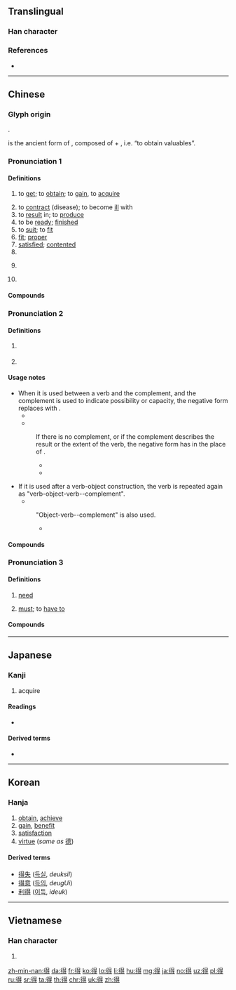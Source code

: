 {{character info/new}}
==Translingual==
{{stroke order|type=animate}}

===Han character===
{{Han char|rn=60|rad=彳|as=08|sn=11|four=26241|canj=HOAMI|ids=⿰彳㝵}}

===References===
* {{Han ref|kx=0367.310|dkj=10137|dj=0691.160|hdz=20828.030|uh=5F97|ud=24471|bh=B16F|bd=45423}}

----

==Chinese==
{{zh-forms|alt=㝵,㕌}}

===Glyph origin===
{{Han etym}}
{{Han compound|彳|㝵|ls=psc|c1=s|c2=p}}. 

{{lang|zh|㝵}} is the ancient form of {{lang|zh|得}}, composed of {{zh-l|*貝|cowry}} + {{zh-l|*又|hand}}, i.e. “to obtain valuables”.

===Pronunciation 1===
{{zh-pron
|m=dé
|m-s=de2
|c=dak1
|h=pfs=tet
|md=dáik
|mn=qz:tiak/tw,xm,zz:tek/tit
|mn_note=tit - vernacular; tek - literary; chek - unknown dialect
|w=4teq
|mc=y
|oc=y
|ma=y
|cat=v,a,part
}}

====Definitions====
{{zh-hanzi}}

# to [[get]]; to [[obtain]]; to [[gain]], to [[acquire]]
#: {{zh-x|他 得{dé} 了 個 壞 名聲。|He gained a bad reputation.}}
# to [[contract]] (disease); to become [[ill]] with
# to [[result]] in; to [[produce]]
# to be [[ready]]; [[finished]]
# to [[suit]]; to [[fit]]
# [[fit]]; [[proper]]
# [[satisfied]]; [[contented]]
# {{n-g|used before verbs to express possibility and permissibility, usually used in the negative}}
# {{anchor|enough}}{{n-g|interjective particle expressing approval or prohibition; see {{lang|zh|[[得了#Etymology 3|得了]]}}}}
#: {{zh-x|得{dé} 了，別 再 說 了。|OK! OK! That's enough.}}
# {{n-g|interjective particle expressing frustration or helplessness}}

====Compounds====
{{zh-der|不得|一得之功|償得夙願|得過且過|千慮一得|得意|得到|作不得主|得意忘象|得步進步|不可得|不求自得|得親順親|得寸思尺|幸得|不得不|得勿|先馳得點|忘象得意|亡戟得矛|得沾化雨|得寸進尺|佹得佹失|不得臺盤|不得要領|得利|也不見得|得民|偶得|得令|不計得失|得不償失|不得有違|得以|不得了|國民所得|一得|得閒|得志|得失成敗|奧得河|不得閒|一無所得|不消得|得用|不得而知|得力|個人所得|一舉數得|一舉兩得|不得安穩|志在必得|得人死力|得缺|得名|得無|一蹴而得|彼得大帝|得其所|各得其宜|但得|不得安身|一得之愚|利潤所得|分得|不得臉|了當不得|得意揚揚|不得便|得勝之兵|得意之事|意滿志得|意氣自得|得尺得寸|怎麼得了|得雋|得空|悠然自得|得匣還珠|得法|意得志滿|不得好死|佐饔得嘗|到得|名義所得|得心應手|得神|得體|忻忻得意|垂手而得|志滿氣得|志得意滿|得手|不得開交|不得空|得失相半|得勝回朝|得詔|巴得|得益|得未嘗有|得魚忘筌|得隴望蜀|得間|得錢賣放|得采|得道成仙|得道多助|得過|得運|得逞|得計|得臉|得職|得而誅之|得而復失|得第|得竅|得票率|得票|得知|得病|得樣兒|得標|得果|得時|得新棄舊|得新厭舊|得成秦晉|得意非凡|得意門生|得意洋洋|得意忘言|得意忘形|得意之色|得得|得幸|得年|得差|得實|得宜|得婿如龍|得失榮枯|得天獨厚|得命|得勢|得勝頭回|得勝口|得勝之師|得勝|得分|得其所哉|得其三昧|得先手|得償所願|得來不易|得似|得人心|得人兒|得了|得主|得不酬失|得不補失|得一望十|出手得盧|不得有誤|一索得男|乞漿得酒|年少得志|得福不知|怡然自得|一得之見|得罪|塞得港|得濟|得寵|動輒得咎|不得已|得色|取得|引得|得新忘舊|勢不得已|動彈不得|多得|得勝頭迴|勒里勒得|得權重任|得意之狀|得衷|實質所得|哭笑不得|得悉|得所|不得勁|得理|得救|不得人心|得挹芝眉|不得主意|得人|得失|何以見得|博得|安得|得當|不付得|心得|失而復得|必不得已|不得其死|情非得已|啞子得夢|不得地|得勁|得道|垂手可得|得未曾有|亡羊得牛|不可多得|得雄|得意緣|因禍得福|喜得|唾手可得|得失在人|得解|各得其所|得獎|小人得志|心安理得|不得志|利害得失|利弊得失|何得|得人意|患得患失|得手應心|只得|得意之餘|不得意|不得善終|玩不得的|死得其所|硬是要得|求之不得|抵得|欣欣得意|拔十得五|王得祿墓|洋洋得意|猶魚得水|浪得虛名|拔得頭籌|揚揚自得|探驪得珠|所得稅|欣然自得|理得辭順|相得益彰|特利可得|打自得兒|沒可得|焉得|所得彈性|有得|盲者得鏡|欣欣自得|比不得|疾足先得|種麥得麥|種豆得豆|種瓜得瓜|旱苗得雨|洋洋自得|萬不得已|是非得失|神色自得|旗開得勝|看不得|相得甚歡|相得|直得|求死不得|有一得一|春風得意|捷足先得|求仁得仁|當時得令|有得有失|所得|拾得|班師得勝|敖得薩|獲得|毛所得|無所得|成敗得失|漁翁得利|漁人得利|求漿得酒|既得權|氣滿志得|毋得|揚揚得意|樂得|楚弓楚得|既得利益|相得恨晚|開卷有得|純所得|逼不得已|那得|等不得|苟得|難得糊塗|談得攏|離不得|軒軒甚得|要不得|課稅所得|逐兔先得|適得其所|負所得稅|見不得人|開普威得|貪多務得|顧不得|道不得|自得其樂|馬是得|算得|鑽火得冰|防範得宜|臨財苟得|算不得|難得一見|難得|鴟得腐鼠|陶然自得|老年得子|貪得無厭|落得|羝乳得歸|見得|雞蟲得失|適得其反|道得應得|罪有應得|逍遙自得|聖彼得堡|超然自得|贏得|買得|賦得|莫得|見不得|螻蟻得志|迫不得已|蛟龍得水|自鳴得意|自得}}

===Pronunciation 2===
{{zh-pron
|m=de,di
|m_note=di is used in poetry, songs
|c=dak1
|mn=qz:tiak/xm,zz:tek/qz,zz:tit
|mn_note=tiak/tek - literary; tit - literary (Zhangzhou), vernacular (Quanzhou)
|ma=y
|dial=n
|cat=part
}}

====Definitions====
{{zh-hanzi}}

# {{n-g|Used after a verb or an adjective and before a complement.}}
#: {{zh-x|好 得{de} 很|very good}}
#: {{zh-x|他 痛 得{de} 直 哭。|He feels great pain, crying.}}
#: {{zh-x|他 跑 得{de} 快。|He runs fast.}}
#: {{zh-x|他 跑 得{de} 像 一 阵 风。|He runs like wind.}}
#: {{zh-x|看 得{de} 見|able to see}}
#: {{zh-x|他 畫 得{de} 好。|He paints well.}}
#: {{zh-x|賣 得 幾多 錢？|How much '''can''' it sell for?|C|ref={{lang|zh|《{{w|yue:氹氹轉，菊花園|氹氹轉，菊花園}}》}}}}
# {{n-g|Used after a verb to express possibility or capability.}}
#: {{zh-x|吃 得{de}|eatable, edible}}
#: {{zh-x|做 不 得{de}|must not be done}}
#: {{zh-x|這 雙 鞋 穿 得{de}。|These shoes fit well.}}
#: {{zh-x|這 個 人 批評 不 得{de}。|He's not a man to criticize.}}

====Usage notes====
* When it is used between a verb and the complement, and the complement is used to indicate possibility or capacity, the negative form replaces {{lang|zh|得}} with {{zh-l|不}}.
** {{zh-x|寫 得{de} 好|able to write well}}
** {{zh-x|寫 不 好|unable to write well}}
*: If there is no complement, or if the complement describes the result or the extent of the verb, the negative form has {{zh-l|得[[不]]}} in the place of {{lang|zh|得}}.
*:* {{zh-x|寫 得{de} 好|write well}}
*:* {{zh-x|寫 得{de} 不 好|write not well}}
* If it is used after a verb-object construction, the verb is repeated again as "verb-object-verb-{{lang|zh|得}}-complement".
** {{zh-x|寫字 寫 得{de} 好|write characters well}}
*: "Object-verb-{{lang|zh|得}}-complement" is also used.
*:* {{zh-x|字 寫 得{de} 好|characters being well-written}}

====Compounds====
{{zh-der|免得|不值得|了不得|吃不得|下得去|不捨得|使得|恨不得|吃得開|來得及|不道得|少不得|了得|來得|下得|合得著|天曉得|不曉得|了得了|想得美|悶得慌|免不得|兜得轉|怪不得|怨不得|可了不得|去得|亂得慌|不爭得|來得巧|不見得|不省得|值得|對得起|幹得來|吃得光|不由得|吃得來|巴不得|做得了|使不得|乾落得|做得|受不得|合得來|不到得|吃得|堵得慌|幹得了|想得開|吃得消|吃得住|信得過|不認得|戳得住|玩得轉|沒得主意|犯得著|稱得起|沒得工夫|沒得空兒|打得逼直|瞧得起|捨不得|投至得|擱得住|拿得起|沉得住氣|看得開|瞧不得|曉得|禁得起|看得起|稱得上|禁得|禁不得|禁得住|打得火熱|眼見得|白得發亮|省得|沒得養|當不得|拿得住|由不得|懂得|犯得上|會得|捨得|沒得說的|沒得|撐得住|看得上眼|趕得及|說得著|顧得過來|說得過去|美得冒泡|過得去|站得住|說不得|紅得發紫|覺得|靠得住|說得來|罩得住|行不得|過得著|虧得|顯得|說得響|趕得上|還了得|累得慌|要得|走得開|諒得過|記得}}

===Pronunciation 3===
{{zh-pron
|m=děi
|ma=y
|c=dak1
|dial=n
|cat=v
}}

====Definitions====
{{zh-hanzi}}

# {{lb|zh|colloquial}} [[need]]
# {{lb|zh|colloquial}} [[must]]; to [[have to]]
#: {{zh-x|我 得{děi} 走 了。|I must go (now).}}

====Compounds====
{{zh-der|fold=1|必得|就得|便得|非得|總得}}

{{zh-cat|Beginning}}

----

==Japanese==

===Kanji===
{{ja-kanji|grade=4|rs=彳08}}

# acquire

====Readings====
* {{ja-readings|goon=[[とく]] {{qualifier|toku}}|kanon=[[とく]] {{qualifier|toku}}|kun=[[える]] {{qualifier|eru}}, [[うる]] {{qualifier|uru}}}}

====Derived terms====
* {{ja-r|得る|える}}

----

==Korean==

===Hanja===
{{ko-hanja|hangeul=득|eumhun=|mr=tŭk|y=tuk|rv=deuk}}

# [[obtain]], [[achieve]]
# [[gain]], [[benefit]]
# [[satisfaction]]
# [[virtue]] (''same as'' [[德]])

====Derived terms====
* [[得失]] ([[득실]], ''deuksil'')
* [[得意]] ([[득의]], ''deugUi'')
* [[利得]] ([[이득]], ''ideuk'')

----

==Vietnamese==

===Han character===
{{vi-hantu|[[đắc]], [[được]], [[đác]], [[đắt]]|rs=彳08}}

# {{defn|lang=vi|sort=彳08}}

[[zh-min-nan:得]]
[[da:得]]
[[fr:得]]
[[ko:得]]
[[lo:得]]
[[li:得]]
[[hu:得]]
[[mg:得]]
[[ja:得]]
[[no:得]]
[[uz:得]]
[[pl:得]]
[[ru:得]]
[[sr:得]]
[[ta:得]]
[[th:得]]
[[chr:得]]
[[uk:得]]
[[zh:得]]